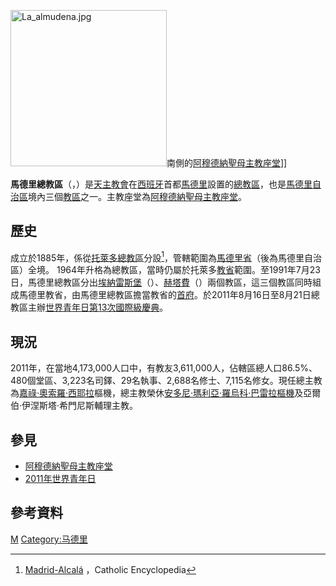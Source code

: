 {{Infobox diocese
|name         = 馬德里
|jurisdiction = 總教區
|latin        = Archidioecesis Matritensis
|local        = {{lang|es|Archidiócesis de Madrid}}{{es}}
|border       = catholic
|image        = Escudo de la Archidiócesis de Madrid.svg
|image_size   = 200px
|image_alt    = 馬德里總教區牧徽
|caption      = 馬德里總教區牧徽
|location     = {{ESP}}[[马德里|马德里]]
|territory    = [[馬德里自治區|馬德里自治區]]<br/>（[[天主教埃納雷斯堡教區|埃纳雷斯堡]]與[[天主教赫塔費教區|赫塔費]]教區除外）
|rite        = [[羅馬禮|羅馬禮]]
|eastern church = 
|patron      = {{link-en|阿穆德納聖母|Virgin of Almudena}}
|established = 1885年3月7日
|cathedral   = [[阿穆德納聖母主教座堂|阿穆德納聖母主教座堂]]
|co-cathedral = 
|leadership  = 總主教
|major archbishop = 
|metropolitan = 嘉祿·奧索羅·西耶拉
|eastern metropolitan = 
|ordinary     = 
|coadjutor archbishop =
|coadjutor bishop = 
|auxiliary = 菲德爾·顎拉耶斯·維加斯<br/>凱薩·奧古斯丁·佛朗哥·馬丁尼茲<br/>若望·安東尼奧·馬丁尼茲·卡米諾
|emeritus = 安東尼奧·瑪利亞·羅科·巴萊拉樞機<br/>亞爾伯·伊涅斯塔·希門尼斯輔理主教
|vicar general = 
|chancery = 
|procura = 
|title1 = 
|title1_name = 
|title2 = 
|title2_name = 
|title3 = 
|title3_name = 
|population = 
|parishes = 
|churches = 
|congregations = 
|secular priests = 
|image2 = Archidiócesis de Madrid.svg
|image2_size = 300px
|image2_alt = 馬德里總教區管轄範圍圖
|caption2 = 馬德里總教區管轄範圍圖
|curia = 
|address = 
|telephone_no = 
|website = www.archimadrid.es
|footnote = 
}}
[[File:La_almudena.jpg|250px]]南側的[[阿穆德納聖母主教座堂|阿穆德納聖母主教座堂]]]]

'''馬德里總教區'''（{{lang-es|'''Archidiócesis de Madrid'''}}，{{lang-la|Archidioecesis Matritensis}}）是[[天主教會|天主教會]]在[[西班牙|西班牙]]首都[[馬德里|馬德里]]設置的[[總教區|總教區]]，也是[[馬德里自治區|馬德里自治區]]境內三個[[教區|教區]]之一。主教座堂為[[阿穆德納聖母主教座堂|阿穆德納聖母主教座堂]]。

==歷史==
成立於1885年，係從[[天主教托萊多總教區|托萊多總教區]]分設<ref>[http://www.newadvent.org/cathen/09516a.htm Madrid-Alcalá] {{Wayback|url=http://www.newadvent.org/cathen/09516a.htm |date=20140909095642 }}，Catholic Encyclopedia</ref>，管轄範圍為[[馬德里省|馬德里省]]（後為馬德里自治區）全境。 1964年升格為總教區，當時仍屬於托萊多[[教省|教省]]範圍。至1991年7月23日，馬德里總教區分出[[天主教埃納雷斯堡教區|埃納雷斯堡]]（{{lang|es|Alcalá de Henares}}）、[[天主教赫塔費教區|赫塔費]]（{{lang|es|Getafe}}）兩個教區，這三個教區同時組成馬德里教省，由馬德里總教區擔當教省的[[都主教|首府]]。於2011年8月16日至8月21日總教區主辦[[世界青年日|世界青年日]][[2011年世界青年日|第13次國際級慶典]]。

==現況==
2011年，在當地4,173,000人口中，有教友3,611,000人，佔轄區總人口86.5%、480個堂區、3,223名司鐸、29名執事、2,688名修士、7,115名修女。現任總主教為[[嘉祿·奧索羅·西耶拉|嘉祿·奧索羅·西耶拉]]樞機，總主教榮休[[安多尼·瑪利亞·羅烏科·巴雷拉|安多尼·瑪利亞·羅烏科·巴雷拉]][[樞機|樞機]]及亞爾伯·伊涅斯塔·希門尼斯輔理主教。

==參見==
* [[阿穆德納聖母主教座堂|阿穆德納聖母主教座堂]]
* [[2011年世界青年日|2011年世界青年日]]

==參考資料==
<div class="references-small">
<references />
</div>

{{西班牙天主教教區}}

[[Category:西班牙天主教教区|M]]
[[Category:马德里|Category:马德里]]